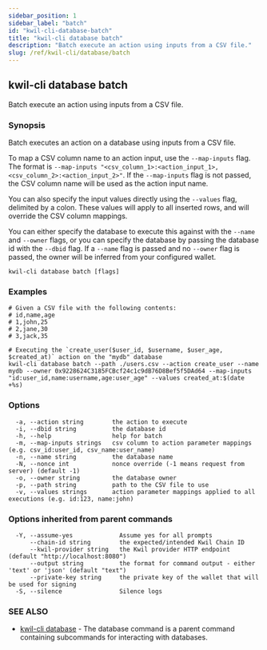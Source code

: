 ```yaml
---
sidebar_position: 1
sidebar_label: "batch"
id: "kwil-cli-database-batch"
title: "kwil-cli database batch"
description: "Batch execute an action using inputs from a CSV file."
slug: /ref/kwil-cli/database/batch
---
```


## kwil-cli database batch

Batch execute an action using inputs from a CSV file.

### Synopsis

Batch executes an action on a database using inputs from a CSV file.

To map a CSV column name to an action input, use the `--map-inputs` flag.
The format is `--map-inputs "<csv_column_1>:<action_input_1>,<csv_column_2>:<action_input_2>"`.  If the `--map-inputs` flag is not passed,
the CSV column name will be used as the action input name.
	
You can also specify the input values directly using the `--values` flag, delimited by a colon.
These values will apply to all inserted rows, and will override the CSV column mappings.

You can either specify the database to execute this against with the `--name` and `--owner` 
flags, or you can specify the database by passing the database id with the `--dbid` flag.  If a `--name`
flag is passed and no `--owner` flag is passed, the owner will be inferred from your configured wallet.

```
kwil-cli database batch [flags]
```

### Examples

```
# Given a CSV file with the following contents:
# id,name,age
# 1,john,25
# 2,jane,30
# 3,jack,35

# Executing the `create_user($user_id, $username, $user_age, $created_at)` action on the "mydb" database
kwil-cli database batch --path ./users.csv --action create_user --name mydb --owner 0x9228624C3185FCBcf24c1c9dB76D8Bef5f5DAd64 --map-inputs "id:user_id,name:username,age:user_age" --values created_at:$(date +%s)
```

### Options

```
  -a, --action string        the action to execute
  -i, --dbid string          the database id
  -h, --help                 help for batch
  -m, --map-inputs strings   csv column to action parameter mappings (e.g. csv_id:user_id, csv_name:user_name)
  -n, --name string          the database name
  -N, --nonce int            nonce override (-1 means request from server) (default -1)
  -o, --owner string         the database owner
  -p, --path string          path to the CSV file to use
  -v, --values strings       action parameter mappings applied to all executions (e.g. id:123, name:john)
```

### Options inherited from parent commands

```
  -Y, --assume-yes             Assume yes for all prompts
      --chain-id string        the expected/intended Kwil Chain ID
      --kwil-provider string   the Kwil provider HTTP endpoint (default "http://localhost:8080")
      --output string          the format for command output - either 'text' or 'json' (default "text")
      --private-key string     the private key of the wallet that will be used for signing
  -S, --silence                Silence logs
```

### SEE ALSO

* [kwil-cli database](/docs/ref/kwil-cli/database)	 - The database command is a parent command containing subcommands for interacting with databases.

